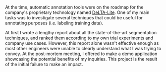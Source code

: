 At the time, automatic annotation tools were on the roadmap for the company's proprietary technology named [DeLTA-Lite](https://leapmind.io/news/content/2160/). One of my main tasks was to investigate several techniques that could be useful for annotating purposes (i.e. labeling training data).

At first I wrote a lengthy report about all the state-of-the-art segmentation techniques, and ranked them according to my own trial experiments and company use cases. However, this report alone wasn't effective enough as most other engineers were unable to clearly understand what I was trying to convey. At the post-mortem meeting, I offered to make a demo application showcasing the potential benefits of my inquiries. This project is the result of the initial failure to make an impact.